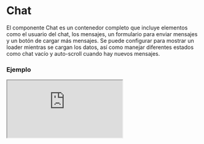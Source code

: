 # Chat

El componente Chat es un contenedor completo que incluye elementos como el usuario del chat, los mensajes, un formulario para enviar mensajes y un botón de cargar más mensajes. Se puede configurar para mostrar un loader mientras se cargan los datos, así como manejar diferentes estados como chat vacío y auto-scroll cuando hay nuevos mensajes.


### Ejemplo

<Iframe
  minHeightIframe="80vh"
  src="https://fenextjs-component-storybook.vercel.app/iframe.html?args=&id=chat-chat--index&viewMode=story"
/>

### Importación

Para importar el componente Chat, se puede hacer desde fenextjs

```tsx copy
import { Chat } from "fenextjs";
```

### Parámetros

| Parámetro                 | Tipo                             | Requerido | Default                                                  | Descripcion                                                                                     |
| ------------------------- | -------------------------------- | --------- | -------------------------------------------------------- | ----------------------------------------------------------------------------------------------- |
| loader                    | boolean                          | no        | false                                                    | Si el chat está en estado de carga, deshabilitando otras acciones mientras se cargan los datos. |
| useAccountOwner           | boolean                          | no        | false                                                    | Si se debe mostrar al dueño de la cuenta en el chat.                                            |
| onScrollIfNewMessage      | boolean                          | no        | true                                                     | Si se debe hacer scroll automáticamente cuando hay un nuevo mensaje.                            |
| onActionAfterNewMessage   | () =\> void                      | no        |                                                          | Función que se ejecuta después de recibir un nuevo mensaje.                                     |
| empty                     | ReactNode                        | no        | \<Text\>There is not messages yet\</Text\>\<Telegram /\> | Contenido que se mostrará si no hay mensajes en el chat.                                        |
| chatUser                  | ChatUserProps \| ChatUserProps[] | sí        |                                                          | Información del usuario o usuarios del chat.                                                    |
| loaderChatUser            | boolean                          | no        | false                                                    | Si el usuario del chat está en estado de carga.                                                 |
| chatMessage               | ChatMessageProps[]               | sí        |                                                          | Lista de mensajes del chat.                                                                     |
| loaderChatMessage         | boolean                          | no        | false                                                    | Si los mensajes del chat están en estado de carga.                                              |
| chatFormSendMessage       | ChatFormSendMessageProps         | sí        |                                                          | Propiedades del formulario para enviar un mensaje en el chat.                                   |
| loaderChatFormSendMessage | boolean                          | no        | false                                                    | Si el formulario de enviar mensaje está en estado de carga.                                     |
| useBtnLoadMoreMssages     | boolean                          | no        | false                                                    | Si se debe mostrar el botón para cargar más mensajes.                                           |
| btnLoadMoreMessages       | ButtonProps                      | no        | \{ children: "Load more messages" \}                     | Propiedades para el botón de cargar más mensajes.                                               |
| fullPage                  | boolean                          | no        | true                                                     | Si el chat debe mostrarse en modo de página completa.                                           |

### Storybook

Para ver el storybook del componente lo puede hacer con este [link](https://fenextjs-component-storybook.vercel.app/?path=/story/chat-chat--index)

### Usos

- Chat básico con mensajes

```tsx copy
<Chat
  chatUser={[{ id: 1, name: "User1" }]}
  chatMessage={[
    { id: 1, message: "Hello!" },
    { id: 2, message: "How are you?" },
  ]}
  chatFormSendMessage={{ onSubmit: (msg) => console.log(msg) }}
/>
```

- Chat vacío

```tsx copy
<Chat
  chatUser={[{ id: 1, name: "User1" }]}
  chatMessage={[]}
  chatFormSendMessage={{ onSubmit: () => {} }}
/>
```

- Chat con botón de cargar más mensajes

```tsx copy
<Chat
  chatUser={[{ id: 1, name: "User1" }]}
  chatMessage={[
    { id: 1, message: "Hello!" },
    { id: 2, message: "How are you?" },
  ]}
  chatFormSendMessage={{ onSubmit: (msg) => console.log(msg) }}
  useBtnLoadMoreMssages={true}
/>
```
